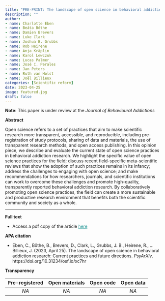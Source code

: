 ```yaml
---
title: "PRE-PRINT: The landscape of open science in behavioral addiction research: Current practices and future directions."
description: ""
author:
- name: Charlotte Eben
- name: Beáta Bőthe
- name: Damien Brevers
- name: Luke Clark
- name: Joshua B. Grubbs
- name: Rob Heirene
- name: Anja Kräplin
- name: Karol Lewczuk
- name: Lucas Palmer
- name: José C. Perales
- name: Jan Peters
- name: Ruth van Holst
- name: Joël Billieux
categories: [Scientific reform]
date: 2023-04-25
image: featured.jpg
draft: false
---
```


**Note:** This paper is under review at the *Journal of Behavioural Addictions*

**Abstract**

Open science refers to a set of practices that aim to make scientific research more transparent, accessible, and reproducible, including pre-registration of study protocols, sharing of data and materials, the use of transparent research methods, and open access publishing. In this opinion piece, we describe and evaluate the current state of open science practices in behavioral addiction research. We highlight the specific value of open science practices for the field; discuss recent field-specific meta-scientific reviews that show the adoption of such practices remains in its infancy; address the challenges to engaging with open science; and make recommendations for how researchers, journals, and scientific institutions can work to overcome these challenges and promote high-quality, transparently reported behavioral addiction research. By collaboratively promoting open science practices, the field can create a more sustainable and productive research environment that benefits both the scientific community and society as a whole.

------------------------------------------------------------------------

**Full text**

-   Access a pdf copy of the article [here](2023-open-science-landscape-Eben-Heirene.pdf){style="color: #289998"}

**APA citation**

-   Eben, C., Bőthe, B., Brevers, D., Clark, L., Grubbs, J. B., Heirene, R., ... Billieux, J. (2023, April 25). The landscape of open science in behavioral addiction research: Current practices and future directions. *PsyArXiv*. https://doi.org/10.31234/osf.io/xc7hr

**Transparency**

| Pre-registered | Open materials | Open code | Open data |
|:--------------:|:--------------:|:---------:|:---------:|
|      *NA*      |      *NA*      |   *NA*    |   *NA*    |
